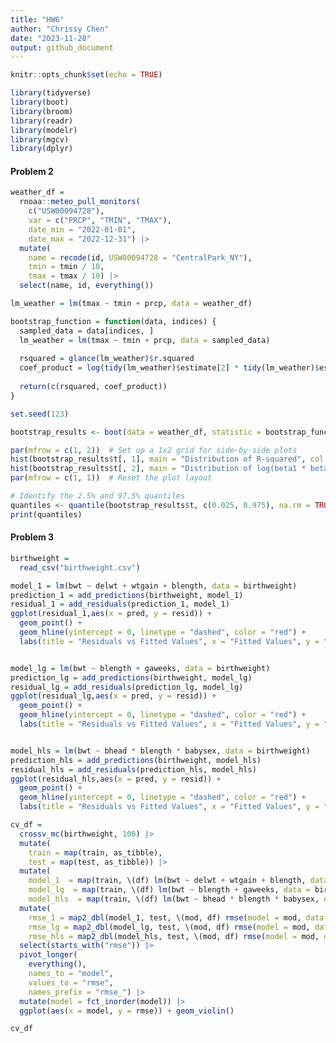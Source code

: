 ```yaml
---
title: "HW6"
author: "Chrissy Chen"
date: "2023-11-28"
output: github_document
---
```


```r
knitr::opts_chunk$set(echo = TRUE)
```

```r
library(tidyverse)
library(boot)
library(broom)
library(readr)
library(modelr)
library(mgcv)
library(dplyr)
```


#### Problem 2
```r
weather_df = 
  rnoaa::meteo_pull_monitors(
    c("USW00094728"),
    var = c("PRCP", "TMIN", "TMAX"), 
    date_min = "2022-01-01",
    date_max = "2022-12-31") |>
  mutate(
    name = recode(id, USW00094728 = "CentralPark_NY"),
    tmin = tmin / 10,
    tmax = tmax / 10) |>
  select(name, id, everything())
```
```r
lm_weather = lm(tmax ~ tmin + prcp, data = weather_df)

bootstrap_function = function(data, indices) {
  sampled_data = data[indices, ]
  lm_weather = lm(tmax ~ tmin + prcp, data = sampled_data)
  
  rsquared = glance(lm_weather)$r.squared
  coef_product = log(tidy(lm_weather)$estimate[2] * tidy(lm_weather)$estimate[3])
  
  return(c(rsquared, coef_product))
}

set.seed(123)

bootstrap_results <- boot(data = weather_df, statistic = bootstrap_function, R = 5000)

par(mfrow = c(1, 2))  # Set up a 1x2 grid for side-by-side plots
hist(bootstrap_results$t[, 1], main = "Distribution of R-squared", col = "lightblue")
hist(bootstrap_results$t[, 2], main = "Distribution of log(beta1 * beta2)", col = "lightgreen")
par(mfrow = c(1, 1))  # Reset the plot layout

# Identify the 2.5% and 97.5% quantiles
quantiles <- quantile(bootstrap_results$t, c(0.025, 0.975), na.rm = TRUE)
print(quantiles)
```

#### Problem 3
```r
birthweight = 
  read_csv("birthweight.csv")

model_1 = lm(bwt ~ delwt + wtgain + blength, data = birthweight)
prediction_1 = add_predictions(birthweight, model_1)
residual_1 = add_residuals(prediction_1, model_1)
ggplot(residual_1,aes(x = pred, y = resid)) +
  geom_point() +
  geom_hline(yintercept = 0, linetype = "dashed", color = "red") +
  labs(title = "Residuals vs Fitted Values", x = "Fitted Values", y = "Residuals")


model_lg = lm(bwt ~ blength + gaweeks, data = birthweight)
prediction_lg = add_predictions(birthweight, model_lg)
residual_lg = add_residuals(prediction_lg, model_lg)
ggplot(residual_lg,aes(x = pred, y = resid)) +
  geom_point() +
  geom_hline(yintercept = 0, linetype = "dashed", color = "red") +
  labs(title = "Residuals vs Fitted Values", x = "Fitted Values", y = "Residuals")


model_hls = lm(bwt ~ bhead * blength * babysex, data = birthweight)
prediction_hls = add_predictions(birthweight, model_hls)
residual_hls = add_residuals(prediction_hls, model_hls)
ggplot(residual_hls,aes(x = pred, y = resid)) +
  geom_point() +
  geom_hline(yintercept = 0, linetype = "dashed", color = "red") +
  labs(title = "Residuals vs Fitted Values", x = "Fitted Values", y = "Residuals")
```
```r
cv_df = 
  crossv_mc(birthweight, 100) |>
  mutate(
    train = map(train, as_tibble),
    test = map(test, as_tibble)) |>
  mutate(
    model_1  = map(train, \(df) lm(bwt ~ delwt + wtgain + blength, data = birthweight)),
    model_lg  = map(train, \(df) lm(bwt ~ blength + gaweeks, data = birthweight)),
    model_hls  = map(train, \(df) lm(bwt ~ bhead * blength * babysex, data = birthweight))) |> 
  mutate(
    rmse_1 = map2_dbl(model_1, test, \(mod, df) rmse(model = mod, data = df)),
    rmse_lg = map2_dbl(model_lg, test, \(mod, df) rmse(model = mod, data = df)),
    rmse_hls = map2_dbl(model_hls, test, \(mod, df) rmse(model = mod, data = df))) |>
  select(starts_with("rmse")) |> 
  pivot_longer(
    everything(),
    names_to = "model", 
    values_to = "rmse",
    names_prefix = "rmse_") |> 
  mutate(model = fct_inorder(model)) |> 
  ggplot(aes(x = model, y = rmse)) + geom_violin()

cv_df
```

